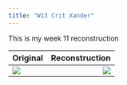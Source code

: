 ```yaml
---
title: "W13 Crit Xander"
---
```


This is my week 11 reconstruction


| Original | Reconstruction |
|:----|----:|
|![](HeatWaveGraphLN-superJumbo.png)|![](temperature_plot.png)|
